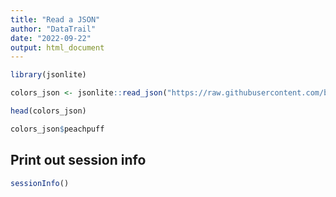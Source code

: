 ```yaml
---
title: "Read a JSON"
author: "DataTrail"
date: "2022-09-22"
output: html_document
---
```


```r
library(jsonlite)
```

```r
colors_json <- jsonlite::read_json("https://raw.githubusercontent.com/bahamas10/css-color-names/master/css-color-names.json")
```

```r
head(colors_json)
```

```r
colors_json$peachpuff
```

## Print out session info

```r
sessionInfo()
```